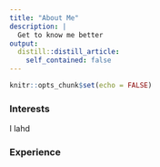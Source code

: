 ```yaml
---
title: "About Me"
description: |
  Get to know me better
output:
  distill::distill_article:
    self_contained: false 
---
```


```r
knitr::opts_chunk$set(echo = FALSE)
```

### Interests 

I lahd

### Experience 

